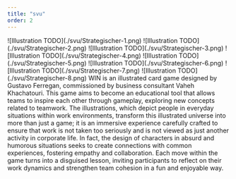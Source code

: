 ```yaml
---
title: "svu"
order: 2
---
```


<Illustrations>
    ![Illustration TODO](./svu/Strategischer-1.png)
    ![Illustration TODO](./svu/Strategischer-2.png)
    ![Illustration TODO](./svu/Strategischer-3.png)
    ![Illustration TODO](./svu/Strategischer-4.png)
    ![Illustration TODO](./svu/Strategischer-5.png)
    ![Illustration TODO](./svu/Strategischer-6.png)
    ![Illustration TODO](./svu/Strategischer-7.png)
    ![Illustration TODO](./svu/Strategischer-8.png)
</Illustrations>

<Description>
    WIN is an illustrated card game designed by Gustavo Ferregan,
    commissioned by business consultant Vaheh Khachatouri. This
    game aims to become an educational tool that allows teams to
    inspire each other through gameplay, exploring new concepts
    related to teamwork. The illustrations, which depict people
    in everyday situations within work environments, transform
    this illustrated universe into more than just a game; it is
    an immersive experience carefully crafted to ensure that work
    is not taken too seriously and is not viewed as just another
    activity in corporate life. In fact, the design of characters
    in absurd and humorous situations seeks to create connections
    with common experiences, fostering empathy and collaboration.
    Each move within the game turns into a disguised lesson,
    inviting participants to reflect on their work dynamics and
    strengthen team cohesion in a fun and enjoyable way.
</Description>


